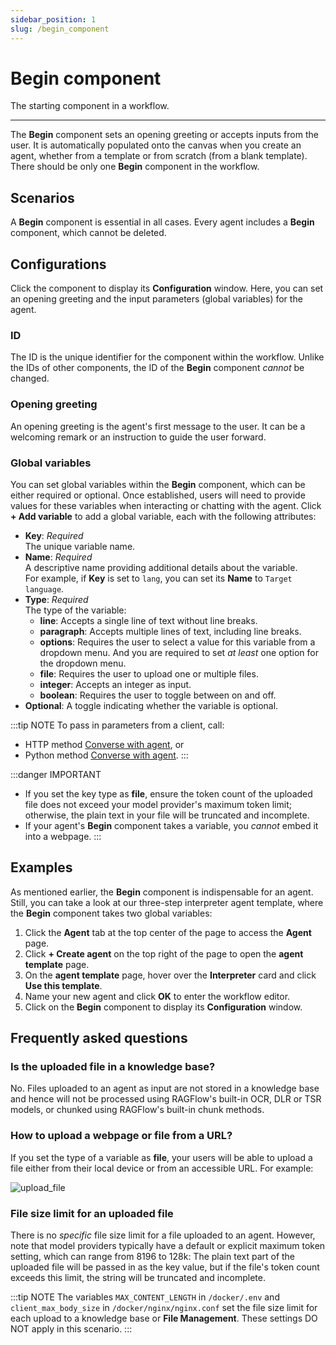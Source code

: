 ```yaml
---
sidebar_position: 1
slug: /begin_component
---
```


# Begin component

The starting component in a workflow.

---

The **Begin** component sets an opening greeting or accepts inputs from the user. It is automatically populated onto the canvas when you create an agent, whether from a template or from scratch (from a blank template). There should be only one **Begin** component in the workflow.

## Scenarios

A **Begin** component is essential in all cases. Every agent includes a **Begin** component, which cannot be deleted.

## Configurations

Click the component to display its **Configuration** window. Here, you can set an opening greeting and the input parameters (global variables) for the agent.

### ID

The ID is the unique identifier for the component within the workflow. Unlike the IDs of other components, the ID of the **Begin** component *cannot* be changed.

### Opening greeting

An opening greeting is the agent's first message to the user. It can be a welcoming remark or an instruction to guide the user forward.

### Global variables

You can set global variables within the **Begin** component, which can be either required or optional. Once established, users will need to provide values for these variables when interacting or chatting with the agent. Click **+ Add variable** to add a global variable, each with the following attributes:

- **Key**: *Required*  
  The unique variable name.
- **Name**: *Required*  
  A descriptive name providing additional details about the variable.  
  For example, if **Key** is set to `lang`, you can set its **Name** to `Target language`.
- **Type**: *Required*  
  The type of the variable:  
  - **line**: Accepts a single line of text without line breaks.
  - **paragraph**: Accepts multiple lines of text, including line breaks.
  - **options**: Requires the user to select a value for this variable from a dropdown menu. And you are required to set *at least* one option for the dropdown menu.
  - **file**: Requires the user to upload one or multiple files.
  - **integer**: Accepts an integer as input.
  - **boolean**: Requires the user to toggle between on and off.
- **Optional**: A toggle indicating whether the variable is optional. 

:::tip NOTE
To pass in parameters from a client, call:
- HTTP method [Converse with agent](../../references/http_api_reference.md#converse-with-agent), or
- Python method [Converse with agent](../../referencespython_api_reference.md#converse-with-agent).
:::

:::danger IMPORTANT
- If you set the key type as **file**, ensure the token count of the uploaded file does not exceed your model provider's maximum token limit; otherwise, the plain text in your file will be truncated and incomplete.
- If your agent's **Begin** component takes a variable, you *cannot* embed it into a webpage.
:::

## Examples

As mentioned earlier, the **Begin** component is indispensable for an agent. Still, you can take a look at our three-step interpreter agent template, where the **Begin** component takes two global variables:

1. Click the **Agent** tab at the top center of the page to access the **Agent** page.
2. Click **+ Create agent** on the top right of the page to open the **agent template** page.
3. On the **agent template** page, hover over the **Interpreter** card and click **Use this template**.
4. Name your new agent and click **OK** to enter the workflow editor.
5. Click on the **Begin** component to display its **Configuration** window.

## Frequently asked questions

### Is the uploaded file in a knowledge base?

No. Files uploaded to an agent as input are not stored in a knowledge base and hence will not be processed using RAGFlow's built-in OCR, DLR or TSR models, or chunked using RAGFlow's built-in chunk methods. 

### How to upload a webpage or file from a URL?

If you set the type of a variable as **file**, your users will be able to upload a file either from their local device or from an accessible URL. For example:

![upload_file](https://github.com/user-attachments/assets/7ad2a352-0807-4b74-b8d1-d09e5cd37997)

### File size limit for an uploaded file

There is no *specific* file size limit for a file uploaded to an agent. However, note that model providers typically have a default or explicit maximum token setting, which can range from 8196 to 128k: The plain text part of the uploaded file will be passed in as the key value, but if the file's token count exceeds this limit, the string will be truncated and incomplete.

:::tip NOTE
The variables `MAX_CONTENT_LENGTH` in `/docker/.env` and `client_max_body_size` in `/docker/nginx/nginx.conf` set the file size limit for each upload to a knowledge base or **File Management**. These settings DO NOT apply in this scenario.
:::